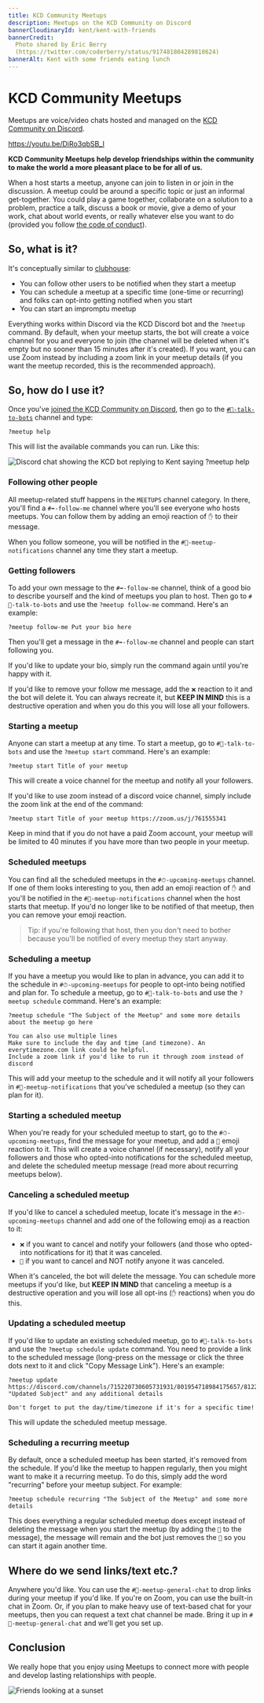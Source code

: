 ```yaml
---
title: KCD Community Meetups
description: Meetups on the KCD Community on Discord
bannerCloudinaryId: kent/kent-with-friends
bannerCredit:
  Photo shared by Eric Berry
  (https://twitter.com/coderberry/status/917481804289818624)
bannerAlt: Kent with some friends eating lunch
---
```


# KCD Community Meetups

Meetups are voice/video chats hosted and managed on the
[KCD Community on Discord](/discord).

https://youtu.be/DiRo3qbSB_I

**KCD Community Meetups help develop friendships within the community to make
the world a more pleasant place to be for all of us.**

When a host starts a meetup, anyone can join to listen in or join in the
discussion. A meetup could be around a specific topic or just an informal
get-together. You could play a game together, collaborate on a solution to a
problem, practice a talk, discuss a book or movie, give a demo of your work,
chat about world events, or really whatever else you want to do (provided you
follow [the code of conduct](/conduct)).

## So, what is it?

It's conceptually similar to [clubhouse](https://www.joinclubhouse.com/):

- You can follow other users to be notified when they start a meetup
- You can schedule a meetup at a specific time (one-time or recurring) and folks
  can opt-into getting notified when you start
- You can start an impromptu meetup

Everything works within Discord via the KCD Discord bot and the `?meetup`
command. By default, when your meetup starts, the bot will create a voice
channel for you and everyone to join (the channel will be deleted when it's
empty but no sooner than 15 minutes after it's created). If you want, you can
use Zoom instead by including a zoom link in your meetup details (if you want
the meetup recorded, this is the recommended approach).

## So, how do I use it?

Once you've [joined the KCD Community on Discord](/discord), then go to the
[`#🤖-talk-to-bots`](https://kcd.im/discord-talk-to-bots) channel and type:

```
?meetup help
```

This will list the available commands you can run. Like this:

![Discord chat showing the KCD bot replying to Kent saying ?meetup help](https://res.cloudinary.com/kentcdodds-com/image/upload/v1625036118/kentcdodds.com/src/pages/meetups/meetup-help.png)

### Following other people

All meetup-related stuff happens in the `MEETUPS` channel category. In there,
you'll find a `#➡️-follow-me` channel where you'll see everyone who hosts
meetups. You can follow them by adding an emoji reaction of `✋` to their
message.

When you follow someone, you will be notified in the `#🔔-meetup-notifications`
channel any time they start a meetup.

### Getting followers

To add your own message to the `#➡️-follow-me` channel, think of a good bio to
describe yourself and the kind of meetups you plan to host. Then go to
`#🤖-talk-to-bots` and use the `?meetup follow-me` command. Here's an example:

```
?meetup follow-me Put your bio here
```

Then you'll get a message in the `#➡️-follow-me` channel and people can start
following you.

If you'd like to update your bio, simply run the command again until you're
happy with it.

If you'd like to remove your follow me message, add the `❌` reaction to it and
the bot will delete it. You can always recreate it, but **KEEP IN MIND** this is
a destructive operation and when you do this you will lose all your followers.

### Starting a meetup

Anyone can start a meetup at any time. To start a meetup, go to
`#🤖-talk-to-bots` and use the `?meetup start` command. Here's an example:

```
?meetup start Title of your meetup
```

This will create a voice channel for the meetup and notify all your followers.

If you'd like to use zoom instead of a discord voice channel, simply include the
zoom link at the end of the command:

```
?meetup start Title of your meetup https://zoom.us/j/761555341
```

Keep in mind that if you do not have a paid Zoom account, your meetup will be
limited to 40 minutes if you have more than two people in your meetup.

### Scheduled meetups

You can find all the scheduled meetups in the `#⏱-upcoming-meetups` channel. If
one of them looks interesting to you, then add an emoji reaction of `✋` and
you'll be notified in the `#🔔-meetup-notifications` channel when the host
starts that meetup. If you'd no longer like to be notified of that meetup, then
you can remove your emoji reaction.

> Tip: if you're following that host, then you don't need to bother because
> you'll be notified of every meetup they start anyway.

### Scheduling a meetup

If you have a meetup you would like to plan in advance, you can add it to the
schedule in `#⏱-upcoming-meetups` for people to opt-into being notified and
plan for. To schedule a meetup, go to `#🤖-talk-to-bots` and use the
`?meetup schedule` command. Here's an example:

```
?meetup schedule "The Subject of the Meetup" and some more details about the meetup go here

You can also use multiple lines
Make sure to include the day and time (and timezone). An everytimezone.com link could be helpful.
Include a zoom link if you'd like to run it through zoom instead of discord
```

This will add your meetup to the schedule and it will notify all your followers
in `#🔔-meetup-notifications` that you've scheduled a meetup (so they can plan
for it).

### Starting a scheduled meetup

When you're ready for your scheduled meetup to start, go to the
`#⏱-upcoming-meetups`, find the message for your meetup, and add a `🏁` emoji
reaction to it. This will create a voice channel (if necessary), notify all your
followers and those who opted-into notifications for the scheduled meetup, and
delete the scheduled meetup message (read more about recurring meetups below).

### Canceling a scheduled meetup

If you'd like to cancel a scheduled meetup, locate it's message in the
`#⏱-upcoming-meetups` channel and add one of the following emoji as a reaction
to it:

- `❌` if you want to cancel and notify your followers (and those who opted-into
  notifications for it) that it was canceled.
- `🛑` if you want to cancel and NOT notify anyone it was canceled.

When it's canceled, the bot will delete the message. You can schedule more
meetups if you'd like, but **KEEP IN MIND** that canceling a meetup is a
destructive operation and you will lose all opt-ins (`✋` reactions) when you do
this.

### Updating a scheduled meetup

If you'd like to update an existing scheduled meetup, go to `#🤖-talk-to-bots`
and use the `?meetup schedule update` command. You need to provide a link to the
scheduled message (long-press on the message or click the three dots next to it
and click "Copy Message Link"). Here's an example:

```
?meetup update https://discord.com/channels/715220730605731931/801954718984175657/812228747973230622 "Updated Subject" and any additional details

Don't forget to put the day/time/timezone if it's for a specific time!
```

This will update the scheduled meetup message.

### Scheduling a recurring meetup

By default, once a scheduled meetup has been started, it's removed from the
schedule. If you'd like the meetup to happen regularly, then you might want to
make it a recurring meetup. To do this, simply add the word "recurring" before
your meetup subject. For example:

```
?meetup schedule recurring "The Subject of the Meetup" and some more details
```

This does everything a regular scheduled meetup does except instead of deleting
the message when you start the meetup (by adding the `🏁` to the message), the
message will remain and the bot just removes the `🏁` so you can start it again
another time.

## Where do we send links/text etc.?

Anywhere you'd like. You can use the `#💬-meetup-general-chat` to drop links
during your meetup if you'd like. If you're on Zoom, you can use the built-in
chat in Zoom. Or, if you plan to make heavy use of text-based chat for your
meetups, then you can request a text chat channel be made. Bring it up in
`#💬-meetup-general-chat` and we'll get you set up.

## Conclusion

We really hope that you enjoy using Meetups to connect more with people and
develop lasting relationships with people.

![Friends looking at a sunset](https://res.cloudinary.com/kentcdodds-com/image/upload/v1625036118/kentcdodds.com/src/pages/meetups/friends-2.jpg)
